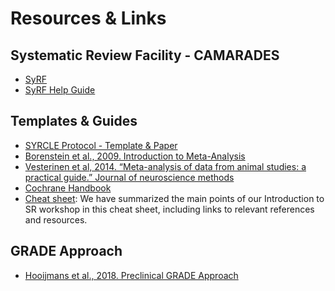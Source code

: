 
# Resources & Links


## Systematic Review Facility - CAMARADES

- [SyRF](https://syrf.org.uk/){target="_blank"}
- [SyRF Help Guide](https://help.syrf.org.uk/){target="_blank"}


## Templates & Guides

- [SYRCLE Protocol - Template & Paper](https://onlinelibrary.wiley.com/doi/epdf/10.1002/ebm2.7){target="_blank"}
- [Borenstein et al., 2009. Introduction to Meta-Analysis](https://onlinelibrary.wiley.com/doi/book/10.1002/9780470743386){target="_blank"}
- [Vesterinen et al, 2014. "Meta-analysis of data from animal studies: a practical guide." Journal of neuroscience methods](https://doi.org/10.1016/j.jneumeth.2013.09.010){target="_blank"}
- [Cochrane Handbook](https://training.cochrane.org/handbook/current){target="_blank"}
- [Cheat sheet](CheatSheet_IntroSRworkshop_2023.pdf){target="_blank"}: We have summarized the main points of our Introduction to SR workshop in this cheat sheet, including links to relevant references and resources. 

## GRADE Approach

- [Hooijmans et al., 2018. Preclinical GRADE Approach](https://journals.plos.org/plosone/article?id=10.1371/journal.pone.0187271){target="_blank"}
